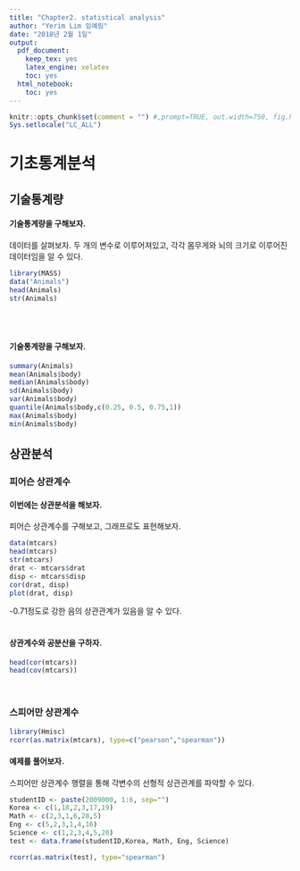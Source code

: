 ```yaml
---
title: "Chapter2. statistical analysis"
author: "Yerim Lim 임예림"
date: "2018년 2월 1일"
output:
  pdf_document:
    keep_tex: yes
    latex_engine: xelatex
    toc: yes
  html_notebook:
    toc: yes
---
```


```r
knitr::opts_chunk$set(comment = "") #,prompt=TRUE, out.width=750, fig.height=10, fig.width=10
Sys.setlocale("LC_ALL")
```

# 기초통계분석
## 기술통계량

#### 기술통계량을 구해보자.
데이터를 살펴보자. 두 개의 변수로 이루어져있고, 각각 몸무게와 뇌의 크기로 이루어진 데이터임을 알 수 있다.
```r
library(MASS)
data("Animals")
head(Animals)
str(Animals)
```

<br/><br/>

#### 기술통계량을 구해보자. <br/>

```r
summary(Animals)
mean(Animals$body)
median(Animals$body)
sd(Animals$body)
var(Animals$body)
quantile(Animals$body,c(0.25, 0.5, 0.75,1))
max(Animals$body)
min(Animals$body)
```


## 상관분석
### 피어슨 상관계수

#### 이번에는 상관분석을 해보자.
피어슨 상관계수를 구해보고, 그래프로도 표현해보자.

```r
data(mtcars)
head(mtcars)
str(mtcars)
drat <- mtcars$drat
disp <- mtcars$disp
cor(drat, disp)
plot(drat, disp)

```
-0.71정도로 강한 음의 상관관계가 있음을 알 수 있다.
<br/><br/>

#### 상관계수와 공분산을 구하자.
```r
head(cor(mtcars))
head(cov(mtcars))
```
<br/>

### 스피어만 상관계수
```r
library(Hmisc)
rcorr(as.matrix(mtcars), type=c("pearson","spearman"))
```

#### 예제를 풀어보자.
스피어만 상관계수 행렬을 통해 각변수의 선형적 상관관계를 파악할 수 있다.
```r
studentID <- paste(2009000, 1:6, sep="")
Korea <- c(1,18,2,3,17,19)
Math <- c(2,3,1,6,28,5)
Eng <- c(5,2,3,1,4,16)
Science <- c(1,2,3,4,5,20)
test <- data.frame(studentID,Korea, Math, Eng, Science)

rcorr(as.matrix(test), type="spearman")

```

